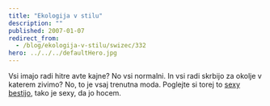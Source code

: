 ```yaml
---
title: "Ekologija v stilu"
description: ""
published: 2007-01-07
redirect_from:
  - /blog/ekologija-v-stilu/swizec/332
hero: ../../../defaultHero.jpg
---
```


Vsi imajo radi hitre avte kajne? No vsi normalni. In vsi radi skrbijo za okolje v katerem zivimo? No, to je vsaj trenutna moda. Poglejte si torej to [sexy bestijo](http://www.teslamotors.com/styling/body.php), tako je sexy, da jo hocem.
